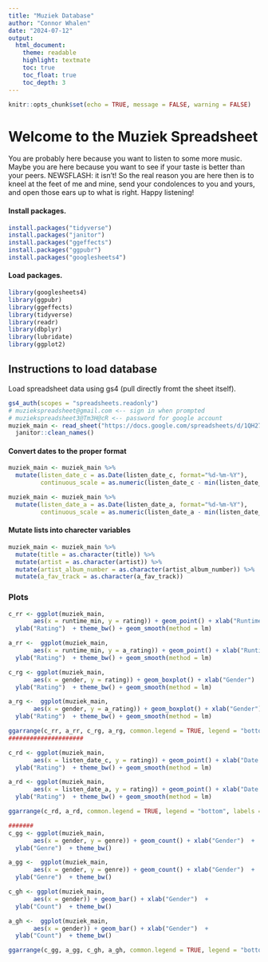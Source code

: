 ```yaml
---
title: "Muziek Database"
author: "Connor Whalen"
date: "2024-07-12"
output:
  html_document:
    theme: readable
    highlight: textmate
    toc: true
    toc_float: true
    toc_depth: 3
---
```


```r
knitr::opts_chunk$set(echo = TRUE, message = FALSE, warning = FALSE)
```

# Welcome to the Muziek Spreadsheet
You are probably here because you want to listen to some more music. Maybe you are here because you want to see if your taste is better than your peers. NEWSFLASH: it isn't! So the real reason you are here then is to kneel at the feet of me and mine, send your condolences to you and yours, and open those ears up to what is right. Happy listening! 

#### Install packages. 
```r
install.packages("tidyverse")
install.packages("janitor")
install.packages("ggeffects")
install.packages("ggpubr")
install.packages("googlesheets4")
```

#### Load packages. 
```r
library(googlesheets4)
library(ggpubr)
library(ggeffects)
library(tidyverse)
library(readr)
library(dbplyr)
library(lubridate)
library(ggplot2)
```

## Instructions to load database
Load spreadsheet data using gs4 (pull directly fromt the sheet itself).
```r
gs4_auth(scopes = "spreadsheets.readonly") 
# muziekspreadsheet@gmail.com <-- sign in when prompted
# muziekspreadsheet3@Tm3H@cR <-- password for google account
muziek_main <- read_sheet("https://docs.google.com/spreadsheets/d/1QH27wRqhg-6MS9vdQt7C73dLpHvsv3nov9YgxcZOlJQ/edit?pli=1&gid=0#gid=0") %>% 
  janitor::clean_names() 
```
#### Convert dates to the proper format
```r
muziek_main <- muziek_main %>%
  mutate(listen_date_c = as.Date(listen_date_c, format="%d-%m-%Y"),
         continuous_scale = as.numeric(listen_date_c - min(listen_date_c, na.rm = TRUE)))

muziek_main <- muziek_main %>%
  mutate(listen_date_a = as.Date(listen_date_a, format="%d-%m-%Y"),
         continuous_scale = as.numeric(listen_date_a - min(listen_date_a, na.rm = TRUE)))
```

#### Mutate lists into charecter variables
```r
muziek_main <- muziek_main %>%
  mutate(title = as.character(title)) %>%
  mutate(artist = as.character(artist)) %>%
  mutate(artist_album_number = as.character(artist_album_number)) %>%
  mutate(a_fav_track = as.character(a_fav_track))
```

### Plots 
```r
c_rr <- ggplot(muziek_main,
       aes(x = runtime_min, y = rating)) + geom_point() + xlab("Runtime")  + 
  ylab("Rating")  + theme_bw() + geom_smooth(method = lm)

a_rr <-  ggplot(muziek_main,
       aes(x = runtime_min, y = a_rating)) + geom_point() + xlab("Runtime")  + 
  ylab("Rating")  + theme_bw() + geom_smooth(method = lm)

c_rg <- ggplot(muziek_main,
       aes(x = gender, y = rating)) + geom_boxplot() + xlab("Gender")  + 
  ylab("Rating")  + theme_bw() + geom_smooth(method = lm)

a_rg <-  ggplot(muziek_main,
       aes(x = gender, y = a_rating)) + geom_boxplot() + xlab("Gender")  + 
  ylab("Rating")  + theme_bw() + geom_smooth(method = lm)

ggarrange(c_rr, a_rr, c_rg, a_rg, common.legend = TRUE, legend = "bottom", labels = c("A", "B", "C", "D"))
#####################

c_rd <- ggplot(muziek_main,
       aes(x = listen_date_c, y = rating)) + geom_point() + xlab("Date Listened")  + 
  ylab("Rating")  + theme_bw() + geom_smooth(method = lm)

a_rd <- ggplot(muziek_main,
       aes(x = listen_date_a, y = rating)) + geom_point() + xlab("Date Listened")  + 
  ylab("Rating")  + theme_bw() + geom_smooth(method = lm)

ggarrange(c_rd, a_rd, common.legend = TRUE, legend = "bottom", labels = c("A", "B"))

#######
c_gg <- ggplot(muziek_main,
       aes(x = gender, y = genre)) + geom_count() + xlab("Gender")  + 
  ylab("Genre")  + theme_bw()

a_gg <-  ggplot(muziek_main,
       aes(x = gender, y = genre)) + geom_count() + xlab("Gender")  + 
  ylab("Genre")  + theme_bw()

c_gh <- ggplot(muziek_main,
       aes(x = gender)) + geom_bar() + xlab("Gender")  + 
  ylab("Count")  + theme_bw()

a_gh <-  ggplot(muziek_main,
       aes(x = gender)) + geom_bar() + xlab("Gender")  + 
  ylab("Count")  + theme_bw()

ggarrange(c_gg, a_gg, c_gh, a_gh, common.legend = TRUE, legend = "bottom", labels = c("A", "B", "C", "D"))

```




